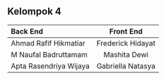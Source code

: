 ## Kelompok 4

| Back End  | Front End | 
| :----- | :----: | 
| Ahmad Rafif Hikmatiar  |  Frederick Hidayat   | 
| M Naufal Badruttamam | Mashita Dewi  | 
| Apta Rasendriya Wijaya | Gabriella Natasya  | 

